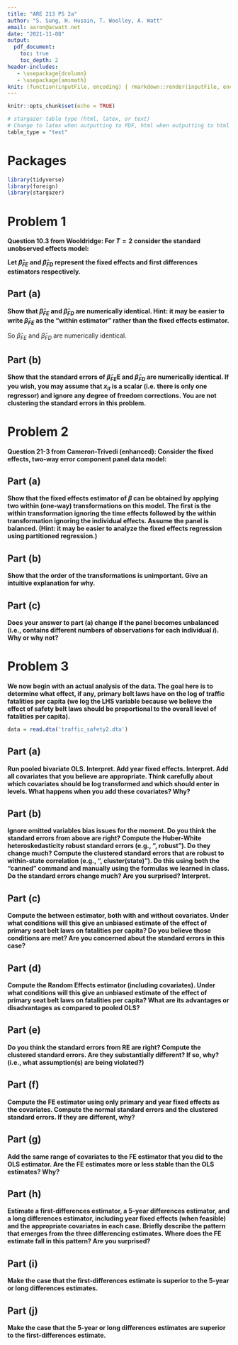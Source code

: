 ```yaml
---
title: "ARE 213 PS 2a"
author: "S. Sung, H. Husain, T. Woolley, A. Watt"
email: aaron@acwatt.net
date: "2021-11-08"
output:
  pdf_document:
    toc: true
    toc_depth: 2
header-includes:
   - \usepackage{dcolumn}
   - \usepackage{amsmath}
knit: (function(inputFile, encoding) { rmarkdown::render(inputFile, encoding = encoding, output_file = file.path(dirname(inputFile), 'ARE_213_PS2a.pdf')) })
---
```


```r
knitr::opts_chunk$set(echo = TRUE)
```
<!--
R version 3.6.3 (2020-02-29)
Purpose of script: run code necessary for ps2a for ARE 213

Notes: Need to ps2a.R from ps2a folder (without Rstudio being started first)
       if Rstudio is already started, the working directory will not be set
       to the ps2a/ folder
       
       \usepackage{dcolumn}: dcolumn is needed in latex compilation 
-->

```r
# stargazer table type (html, latex, or text)
# Change to latex when outputting to PDF, html when outputting to html
table_type = "text"
```




# Packages
```r
library(tidyverse)
library(foreign)
library(stargazer)
```



\newpage
<!--=========================================================================-->
# Problem 1
<!--=========================================================================-->
**Question 10.3 from Wooldridge: For $T = 2$ consider the standard unobserved
effects model:**

\begin{equation}
y_{it} = \alpha + x_{it}\beta + c_i + u_{it}
\label{eq:1}
\end{equation}

\def\bfe{\hat\beta_{FE}}
\def\bfd{\hat\beta_{FD}}
\def\dxit{\Delta X_{it}}
\def\dxi{\Delta X_i}
\def\uxit{\ddot X_{it}}
\def\dyit{\Delta y_{it}}
\def\dyi{\Delta y_i}
\def\uyit{\ddot y_{it}}
\def\sumi{\sum\limits_i}
\def\sumt{\sum\limits_t}
\def\sumit{\sumi\sumt}

**Let $\bfe$ and $\bfd$ represent the fixed effects and first
differences estimators respectively.**

## Part (a)
**Show that $\bfe$ and $\bfd$ are numerically identical. Hint: it may
be easier to write $\bfe$ as the “within estimator” rather than the
fixed effects estimator.**

\begin{align*}
\intertext{Writing $\bfe$ as the within estimator, $\bfe$ and $\bfd$ are given by}
\bfd &= \left(\Delta X'\Delta X\right)^{-1}\left(\Delta X'\Delta y\right) 
\qquad\text{and}\qquad 
\bfe = \left(\ddot X'\ddot X\right)^{-1}\left(\ddot X'\ddot y\right)\\
\intertext{Expanding the inner products, we have}
\bfd &= \left(\sumit\dxit'\dxit\right)^{-1}\left(\sumit\dxit'\dyit\right)
\intertext{and} 
\bfe &= \left(\sumit\uxit'\uxit\right)^{-1}\left(\sumit\uxit'\uyit\right)\\
\intertext{Since there are only two periods, $\bfd$ simplifies to}
\bfd &= \left(\sumi\dxi'\dxi\right)^{-1}\left(\sumi\dxi'\dyi\right)  \\
\intertext{where} \dxi &\equiv X_{i2} - X_{i1} 
    \qquad\text{and}\qquad 
     \dyi \equiv y_{i2} - y_{i1} \\
\intertext{Now we note that}
\ddot X_{i1} &= X_{it} - \frac{1}{2}(X_{i1}+X_{i2}) 
    = \frac{1}{2}(X_{i1}-X_{i2}) = -\frac{1}{2}\dxi
\intertext{and similiarly}
\ddot X_{i2} &= \frac{1}{2}\dxi, \quad
    \ddot y_{i1} = -\frac{1}{2}\dyi \quad
    \ddot y_{i2} = \frac{1}{2}\dyi \\
\intertext{Then, $\bfe$ becomes}
\bfe &= \left(\sumit\uxit'\uxit\right)^{-1}\left(\sumit\uxit'\uyit\right)\\
    &= \left(\sumi\frac{1}{4}\dxi'\dxi + \frac{1}{4}\dxi'\dxi \right)^{-1}
    \left(\sumi\frac{1}{4}\dxi'\dyi + \frac{1}{4}\dxi'\dyi\right)\\
    &= \left(\frac{1}{2}\sumi\dxi'\dxi\right)^{-1}
    \left(\frac{1}{2}\sumi\dxi'\dyi\right)\\
    &= \left(\sumi\dxi'\dxi\right)^{-1}
    \left(\sumi\dxi'\dyi\right)\\
    &= \bfd
\end{align*}

So $\bfe$ and $\bfd$ are numerically identical.



\newpage
## Part (b)
**Show that the standard errors of $\bfe$E and $\bfd$ are numerically identical.
If you wish, you may assume that $x_{it}$ is a scalar (i.e. there is only one
regressor) and ignore any degree of freedom corrections. You are not clustering
the standard errors in this problem.**







\newpage
<!--=========================================================================-->
# Problem 2
<!--=========================================================================-->
**Question 21-3 from Cameron-Trivedi (enhanced): Consider the fixed
effects, two-way error component panel data model:**

\begin{equation}
y_{it} = \alpha + x_{it}\beta + \mu_i + \lambda_t + \epsilon_{it}
\label{eq:2}
\end{equation}

## Part (a)
**Show that the fixed effects estimator of $\beta$ can be obtained by applying
two within (one-way) transformations on this model. The first is the within
transformation ignoring the time effects followed by the within transformation
ignoring the individual effects. Assume the panel is balanced. (Hint: it may be
easier to analyze the fixed effects regression using partitioned regression.)**




## Part (b)
**Show that the order of the transformations is unimportant. Give an intuitive
explanation for why.**



## Part (c)
**Does your answer to part (a) change if the panel becomes unbalanced (i.e.,
contains different numbers of observations for each individual $i$). Why or why not?**




\newpage
<!--=========================================================================-->
# Problem 3
<!--=========================================================================-->
**We now begin with an actual analysis of the data. The goal here is to
determine what effect, if any, primary belt laws have on the log of traffic
fatalities per capita (we log the LHS variable because we believe the effect of
safety belt laws should be proportional to the overall level of fatalities per
capita).**


```r
data = read.dta('traffic_safety2.dta')
```


## Part (a)
**Run pooled bivariate OLS. Interpret. Add year fixed effects. Interpret. Add
all covariates that you believe are appropriate. Think carefully about which
covariates should be log transformed and which should enter in levels. What
happens when you add these covariates? Why?**




## Part (b)
**Ignore omitted variables bias issues for the moment. Do you think the standard
errors from above are right? Compute the Huber-White heteroskedasticity robust
standard errors (e.g., ", robust"). Do they change much? Compute the clustered
standard errors that are robust to within-state correlation (e.g., ",
cluster(state)"). Do this using both the "canned" command and manually using the
formulas we learned in class. Do the standard errors change much? Are you
surprised? Interpret.**



## Part (c)
**Compute the between estimator, both with and without covariates. Under what
conditions will this give an unbiased estimate of the effect of primary seat
belt laws on fatalities per capita? Do you believe those conditions are met? Are
you concerned about the standard errors in this case?**



## Part (d)
**Compute the Random Effects estimator (including covariates). Under what
conditions will this give an unbiased estimate of the effect of primary seat
belt laws on fatalities per capita? What are its advantages or disadvantages as
compared to pooled OLS?**



## Part (e)
**Do you think the standard errors from RE are right? Compute the clustered
standard errors. Are they substantially different? If so, why? (i.e., what
assumption(s) are being violated?)**



## Part (f)
**Compute the FE estimator using only primary and year fixed effects as the
covariates. Compute the normal standard errors and the clustered standard
errors. If they are different, why?**



## Part (g)
**Add the same range of covariates to the FE estimator that you did to the OLS
estimator. Are the FE estimates more or less stable than the OLS estimates?
Why?**



## Part (h)
**Estimate a first-differences estimator, a 5-year differences estimator, and a
long differences estimator, including year fixed effects (when feasible) and the
appropriate covariates in each case. Briefly describe the pattern that emerges
from the three differencing estimates. Where does the FE estimate fall in this
pattern? Are you surprised?**



## Part (i)
**Make the case that the first-differences estimate is superior to the 5-year or
long differences estimates.**



## Part (j)
**Make the case that the 5-year or long differences estimates are superior to
the first-differences estimate.**

















